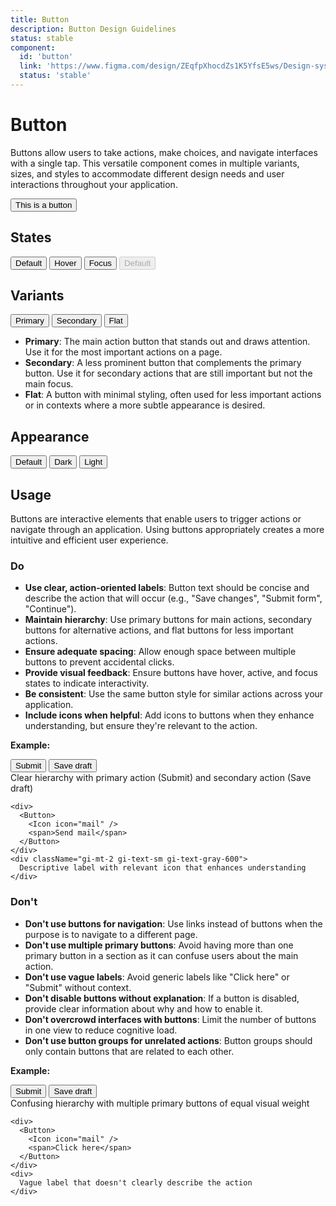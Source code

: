 ```yaml
---
title: Button
description: Button Design Guidelines
status: stable
component:
  id: 'button'
  link: 'https://www.figma.com/design/ZEqfpXhocdZs1K5YfsE5ws/Design-system?node-id=1222-1936'
  status: 'stable'
---
```


# Button

Buttons allow users to take actions, make choices, and navigate interfaces with a single tap. 
This versatile component comes in multiple variants, sizes, and styles to accommodate different design needs and user interactions throughout your application.

<Section current="design">

<ComponentPreview>
  <Button>This is a button</Button>
</ComponentPreview>

## States

<ComponentPreviewLayout>
  <ComponentPreviewItem>
    <Button tabIndex="-1" className="!cursor-default !bg-[--gieds-color-surface-tone-primary-fill-default] !shadow-none !outline-none">Default</Button>
  </ComponentPreviewItem>
  <ComponentPreviewItem>
    <Button tabIndex="-1" className="!cursor-default !bg-[--gieds-color-surface-tone-primary-fill-hover] !shadow-none !outline-none">Hover</Button>
  </ComponentPreviewItem>
  <ComponentPreviewItem>
    <Button tabIndex="-1" className="!cursor-default !bg-[--gieds-color-surface-tone-primary-fill-hover] !shadow-[--gieds-color-border-intent-focus-light] !shadow-[inset_0_0_0_2px] outline outline-sm outline-[--gieds-color-shadow-intent-focus-default] outline-offset-0">Focus</Button>
  </ComponentPreviewItem>
  <ComponentPreviewItem>
    <Button tabIndex="-1" disabled>Default</Button>
  </ComponentPreviewItem>
  </ComponentPreviewLayout>

## Variants

<ComponentPreviewLayout>
  <ComponentPreviewItem>
    <Button variant='primary'>Primary</Button>
  </ComponentPreviewItem>
  <ComponentPreviewItem>
    <Button variant='secondary'>Secondary</Button>
  </ComponentPreviewItem>
  <ComponentPreviewItem>
    <Button variant='flat'>Flat</Button>
  </ComponentPreviewItem>
</ComponentPreviewLayout>

- **Primary**: The main action button that stands out and draws attention. Use it for the most important actions on a page.
- **Secondary**: A less prominent button that complements the primary button. Use it for secondary actions that are still important but not the main focus.
- **Flat**: A button with minimal styling, often used for less important actions or in contexts where a more subtle appearance is desired.

## Appearance

<ComponentPreviewLayout>
  <ComponentPreviewItem>
    <Button appearance='default'>Default</Button>
  </ComponentPreviewItem>
  <ComponentPreviewItem>
    <Button appearance='dark'>Dark</Button>
  </ComponentPreviewItem>
  <ComponentPreviewItem>
    <Button appearance='light'>Light</Button>
  </ComponentPreviewItem>
</ComponentPreviewLayout>

## Usage

Buttons are interactive elements that enable users to trigger actions or navigate through an application. Using buttons appropriately creates a more intuitive and efficient user experience.

### Do

- **Use clear, action-oriented labels**: Button text should be concise and describe the action that will occur (e.g., "Save changes", "Submit form", "Continue").
- **Maintain hierarchy**: Use primary buttons for main actions, secondary buttons for alternative actions, and flat buttons for less important actions.
- **Ensure adequate spacing**: Allow enough space between multiple buttons to prevent accidental clicks.
- **Provide visual feedback**: Ensure buttons have hover, active, and focus states to indicate interactivity.
- **Be consistent**: Use the same button style for similar actions across your application.
- **Include icons when helpful**: Add icons to buttons when they enhance understanding, but ensure they're relevant to the action.

**Example:**
<ComponentContainer>
  <div className='flex flex-col gap-4'>
    <div className="gi-flex gi-gap-2">
      <Button>Submit</Button>
      <Button variant="secondary">Save draft</Button>
    </div>
    <div className="gi-mt-2 gi-text-sm gi-text-gray-600">
      Clear hierarchy with primary action (Submit) and secondary action (Save draft)
    </div>

    <div>
      <Button>
        <Icon icon="mail" />
        <span>Send mail</span>
      </Button>
    </div>
    <div className="gi-mt-2 gi-text-sm gi-text-gray-600">
      Descriptive label with relevant icon that enhances understanding
    </div>
  </div>
</ComponentContainer>

### Don't

- **Don't use buttons for navigation**: Use links instead of buttons when the purpose is to navigate to a different page.
- **Don't use multiple primary buttons**: Avoid having more than one primary button in a section as it can confuse users about the main action.
- **Don't use vague labels**: Avoid generic labels like "Click here" or "Submit" without context.
- **Don't disable buttons without explanation**: If a button is disabled, provide clear information about why and how to enable it.
- **Don't overcrowd interfaces with buttons**: Limit the number of buttons in one view to reduce cognitive load.
- **Don't use button groups for unrelated actions**: Button groups should only contain buttons that are related to each other.

**Example:**
<ComponentContainer>
  <div className='flex flex-col gap-4'>
    <div className="gi-flex gi-gap-2">
      <Button>Submit</Button>
      <Button>Save draft</Button>
    </div>
    <div>
      Confusing hierarchy with multiple primary buttons of equal visual weight
    </div>
    
    <div>
      <Button>
        <Icon icon="mail" />
        <span>Click here</span>
      </Button>
    </div>
    <div>
      Vague label that doesn't clearly describe the action
    </div>
  </div>
</ComponentContainer>

</Section>
